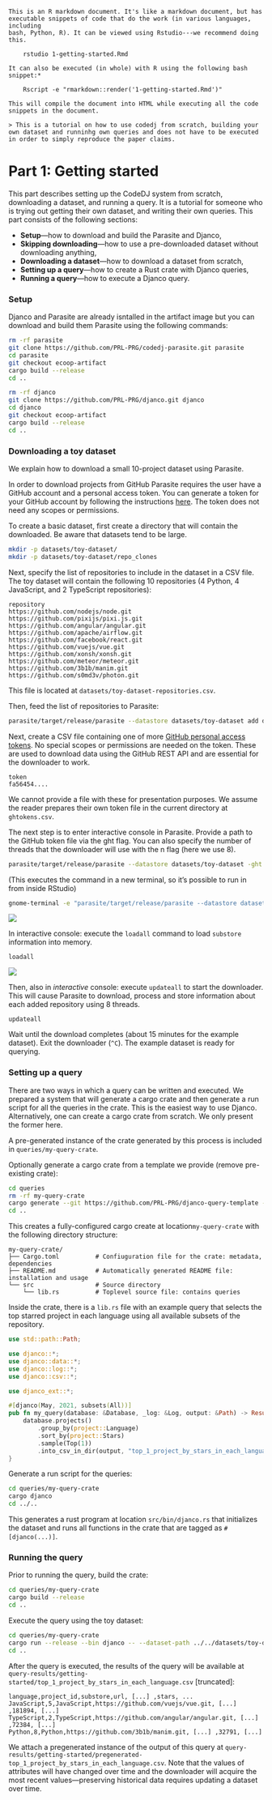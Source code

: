 ~~~
This is an R markdown document. It's like a markdown document, but has 
executable snippets of code that do the work (in various languages, including
bash, Python, R). It can be viewed using Rstudio---we recommend doing this.

    rstudio 1-getting-started.Rmd

It can also be executed (in whole) with R using the following bash snippet:*
 
    Rscript -e "rmarkdown::render('1-getting-started.Rmd')"

This will compile the document into HTML while executing all the code 
snippets in the document.

> This is a tutorial on how to use codedj from scratch, building your own dataset and runninhg own queries and does not have to be executed in order to simply reproduce the paper claims.

~~~


# Part 1: Getting started

This part describes setting up the CodeDJ system from scratch, downloading a 
dataset, and running a query. It is a tutorial for someone who is trying out getting their own dataset, and 
writing their own queries. This part consists of the following sections:

- **Setup**---how to download and build the Parasite and Djanco,
- **Skipping downloading**---how to use a pre-downloaded dataset without downloading anything,
- **Downloading a dataset**---how to download a dataset from scratch,
- **Setting up a query**---how to create a Rust crate with Djanco queries,
- **Running a query**---how to execute a Djanco query.

### Setup

Djanco and Parasite are already isntalled in the artifact image but you can 
download and build them Parasite using the following commands:

```bash
rm -rf parasite
git clone https://github.com/PRL-PRG/codedj-parasite.git parasite
cd parasite
git checkout ecoop-artifact
cargo build --release
cd ..
```

```bash
rm -rf djanco
git clone https://github.com/PRL-PRG/djanco.git djanco
cd djanco 
git checkout ecoop-artifact
cargo build --release
cd ..
```

### Downloading a toy dataset

We explain how to download a small 10-project dataset using Parasite. 

In order to download projects from GitHub Parasite requires the user have a 
GitHub account and a personal access token. You can generate a token for your 
GitHub account by following the instructions 
[here](https://docs.github.com/en/github/authenticating-to-github/creating-a-personal-access-token). 
The token does not need any scopes or permissions.

To create a basic dataset, first create a directory that will contain the 
downloaded. Be aware that datasets tend to be large. 

```bash
mkdir -p datasets/toy-dataset/
mkdir -p datasets/toy-dataset/repo_clones
```

Next, specify the list of repositories to include in the dataset in a CSV file.
 The toy dataset will contain the following 10 repositories (4 Python, 4 
 JavaScript, and 2 TypeScript repositories):

```
repository
https://github.com/nodejs/node.git
https://github.com/pixijs/pixi.js.git
https://github.com/angular/angular.git
https://github.com/apache/airflow.git
https://github.com/facebook/react.git
https://github.com/vuejs/vue.git
https://github.com/xonsh/xonsh.git
https://github.com/meteor/meteor.git
https://github.com/3b1b/manim.git
https://github.com/s0md3v/photon.git
```

This file is located at `datasets/toy-dataset-repositories.csv`.

Then, feed the list of repositories to Parasite:

```bash
parasite/target/release/parasite --datastore datasets/toy-dataset add datasets/toy-dataset-repositories.csv
```

Next, create a CSV file containing one of more 
[GitHub personal access tokens](https://docs.github.com/en/github/authenticating-to-github/creating-a-personal-access-token). 
No special scopes or permissions are needed on the token. These are used to 
download data using the GitHub REST API and are essential for the downloader
to work.

```
token
fa56454....
```

We cannot provide a file with these for presentation purposes. We assume the
reader prepares their own token file in the current directory at 
`ghtokens.csv`.

The next step is to enter interactive console in Parasite. Provide a path to
the GitHub token file via the ght flag. You can also specify the number of
threads that the downloader will use with the n flag (here we use 8).

```bash
parasite/target/release/parasite --datastore datasets/toy-dataset -ght ghtokens.csv -n 8 --interactive
```

(This executes the command in a new terminal, so it's possible to run in from inside RStudio)

```bash
gnome-terminal -e "parasite/target/release/parasite --datastore datasets/toy-dataset -ght ghtokens.csv -n 8 --interactive"
```

![](img/interactive.png)

In interactive console: execute the `loadall` command to load `substore`
information into memory.

```
loadall
```

![](img/loadall.png)

Then, also in *interactive* console: execute `updateall` to start the
downloader. This will cause Parasite to download, process and store information
about each added repository using 8 threads.

```
updateall
```

Wait until the download completes (about 15 minutes for the example dataset).
Exit the downloader (`^C`). The example dataset is ready for querying. 

### Setting up a query

There are two ways in which a query can be written and executed. We prepared a
system that will generate a cargo crate and then generate a run script for all
the queries in the crate. This is the easiest way to use Djanco. Alternatively,
one can create a cargo crate from scratch. We only present the former here.

A pre-generated instance of the crate generated by this process is included in
`queries/my-query-crate`. 

Optionally generate a cargo crate from a template we provide (remove pre-existing crate):

```bash
cd queries 
rm -rf my-query-crate
cargo generate --git https://github.com/PRL-PRG/djanco-query-template --name my-query-crate
cd ..
```

This creates a fully-configured cargo create at location`my-query-crate`
with the following directory structure:

```
my-query-crate/
├── Cargo.toml          # Confiuguration file for the crate: metadata, dependencies
├── README.md           # Automatically generated README file: installation and usage
└── src                 # Source directory
    └── lib.rs          # Toplevel source file: contains queries
```

Inside the crate, there is a `lib.rs` file with an example query that selects
the top starred project in each language using all available subsets of the
repository.

```rust
use std::path::Path;

use djanco::*;
use djanco::data::*;
use djanco::log::*;
use djanco::csv::*;

use djanco_ext::*;

#[djanco(May, 2021, subsets(All))]
pub fn my_query(database: &Database, _log: &Log, output: &Path) -> Result<(), std::io::Error>  {
    database.projects()
        .group_by(project::Language)
        .sort_by(project::Stars)
        .sample(Top(1))
        .into_csv_in_dir(output, "top_1_project_by_stars_in_each_language.csv")
}
```

Generate a run script for the queries:

```bash
cd queries/my-query-crate
cargo djanco
cd ../..
```

This generates a rust program at location `src/bin/djanco.rs` that initializes
the dataset and runs all functions in the crate that are tagged as 
`#[djanco(...)]`. 

### Running the query

Prior to running the query, build the crate:

```bash
cd queries/my-query-crate
cargo build --release
cd ..
```

Execute the query using the toy dataset:

```bash
cd queries/my-query-crate
cargo run --release --bin djanco -- --dataset-path ../../datasets/toy-dataset --cache-path cache --output-path ../../query-results/getting-started/
cd ..
```

After the query is executed, the results of the query will be available at 
`query-results/getting-started/top_1_project_by_stars_in_each_language.csv` [truncated]:

```
language,project_id,substore,url, [...] ,stars, ...
JavaScript,5,JavaScript,https://github.com/vuejs/vue.git, [...] ,181894, [...]
TypeScript,2,TypeScript,https://github.com/angular/angular.git, [...] ,72384, [...]
Python,8,Python,https://github.com/3b1b/manim.git, [...] ,32791, [...]
```

We attach a pregenerated instance of the output of this query at 
`query-results/getting-started/pregenerated-top_1_project_by_stars_in_each_language.csv`. 
Note that the values of attributes will have changed over time and the downloader will
acquire the most recent values---preserving historical data requires
updating a dataset over time.